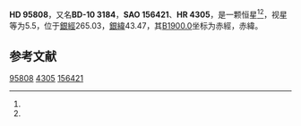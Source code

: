 {{Starbox begin
| name = HD 95808
}}
{{Starbox observe
| epoch = [[J2000.0|J2000.0]]
| constell = {{星座名待查}}<ref name=SIMBAD>{{cite web
 | url=http://simbad.u-strasbg.fr/simbad/sim-id?Ident=HR+4305
 | title=Pulsating variable Star
 | publisher=Centre de Données astronomiques de Strasbourg
 | work=SIMBAD
 | accessdate=2012-07-13
 | archive-date=2016-03-17
 | archive-url=https://web.archive.org/web/20160317091515/http://simbad.u-strasbg.fr/simbad/sim-id?Ident=HR+4305
 | dead-url=no
 }}</ref><ref name=DATA>{{cite web
 | url=http://vizier.u-strasbg.fr/viz-bin/VizieR-5?-out.add=.&-source=5050&-corr=PK=HR&-out.max=9999&HR=4305
 | title=VizieR Detailed Page
 | accessdate=2012-07-13
 | archive-date=2016-03-05
 | archive-url=https://web.archive.org/web/20160305000358/http://vizier.u-strasbg.fr/viz-bin/VizieR-5?-out.add=.&-source=5050&-corr=PK=HR&-out.max=9999&HR=4305
 | dead-url=no
 }}</ref>
| 星官 = 
| ra = {{RA|11|3|14.9}}<ref name=SIMBAD /><ref name=DATA />
| dec = {{DEC|-11|18|13}}<ref name=SIMBAD /><ref name=DATA />
| appmag_v = 5.5<ref name=SIMBAD /><ref name=DATA />
}}
{{Starbox character
| class = G7-III<ref name=SIMBAD /><ref name=DATA />
| b-v = 0.94<ref name=SIMBAD /><ref name=DATA />
| u-b = <ref name=SIMBAD /><ref name=DATA />
| r-i = <ref name=SIMBAD /><ref name=DATA />
| variable = 
}}
{{Starbox astrometry
| radial_v = 
| prop_mo_ra = -8
| parallax = 
| p_error = 
}}
{{Starbox catalog
| names =BD-10 3184，[[SAO星表|SAO]] 156421，[[HD星表|HD]] 95808，[[HR星表|HR]] 4305}}
{{Starbox reference |Simbad=HR+4305}}
{{Starbox end}}

'''HD 95808'''，又名'''BD-10 3184'''，'''SAO 156421'''、'''HR 4305'''，是一颗恒星<ref name=SIMBAD /><ref name=DATA />，视星等为5.5，位于[[銀道座標系|銀經]]265.03，[[銀道座標系|銀緯]]43.47，其[[B1900.0|B1900.0]]坐标为赤經{{RA|10|58|14.7}}，赤緯{{DEC|-10|43.47|44}}。

== 参考文献 ==
{{reflist}}

{{star-stub}}

[[Category:HD和HDE天體|95808]]
[[Category:HR天體|4305]]
[[Category:SAO天體|156421]]